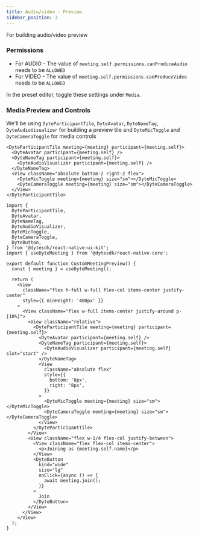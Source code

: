 ```yaml
---
title: Audio/video - Preview
sidebar_position: 3
---
```


For building audio/video preview

### Permissions

- For AUDIO - The value of `meeting.self.permissions.canProduceAudio` needs to be `ALLOWED`
- For VIDEO - The value of `meeting.self.permissions.canProduceVideo` needs to be `ALLOWED`

In the preset editor, toggle these settings under `Media`.

### Media Preview and Controls

We'll be using `DyteParticipantTile`, `DyteAvatar`, `DyteNameTag`, `DyteAudioVisualizer` for building a preview tile and
`DyteMicToggle` and `DyteCameraToggle` for media controls

```tsx
<DyteParticipantTile meeting={meeting} participant={meeting.self}>
  <DyteAvatar participant={meeting.self} />
  <DyteNameTag participant={meeting.self}>
    <DyteAudioVisualizer participant={meeting.self} />
  </DyteNameTag>
  <View className="absolute bottom-2 right-2 flex">
    <DyteMicToggle meeting={meeting} size="sm"></DyteMicToggle>
    <DyteCameraToggle meeting={meeting} size="sm"></DyteCameraToggle>
  </View>
</DyteParticipantTile>
```

```tsx
import {
  DyteParticipantTile,
  DyteAvatar,
  DyteNameTag,
  DyteAudioVisualizer,
  DyteMicToggle,
  DyteCameraToggle,
  DyteButton,
} from '@dytesdk/react-native-ui-kit';
import { useDyteMeeting } from '@dytesdk/react-native-core';

export default function CustomMeetingPreview() {
  const { meeting } = useDyteMeeting();

  return (
    <View
      className="flex h-full w-full flex-col items-center justify-center"
      style={{ minHeight: '400px' }}
    >
      <View className="flex w-full items-center justify-around p-[10%]">
        <View className="relative">
          <DyteParticipantTile meeting={meeting} participant={meeting.self}>
            <DyteAvatar participant={meeting.self} />
            <DyteNameTag participant={meeting.self}>
              <DyteAudioVisualizer participant={meeting.self} slot="start" />
            </DyteNameTag>
            <View
              className="absolute flex"
              style={{
                bottom: '8px',
                right: '8px',
              }}
            >
              <DyteMicToggle meeting={meeting} size="sm"></DyteMicToggle>
              <DyteCameraToggle meeting={meeting} size="sm"></DyteCameraToggle>
            </View>
          </DyteParticipantTile>
        </View>
        <View className="flex w-1/4 flex-col justify-between">
          <View className="flex flex-col items-center">
            <p>Joining as {meeting.self.name}</p>
          </View>
          <DyteButton
            kind="wide"
            size="lg"
            onClick={async () => {
              await meeting.join();
            }}
          >
            Join
          </DyteButton>
        </View>
      </View>
    </View>
  );
}
```
